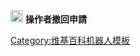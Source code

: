 [[File:Symbol_abstain_vote_grey.svg|20px]] '''操作者撤回申請'''<noinclude>{{BAG Tools}}
[[Category:维基百科机器人模板]]
</noinclude>